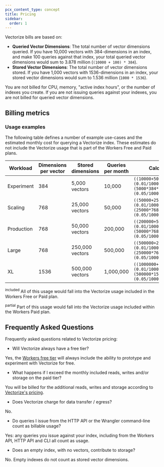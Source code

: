 ```yaml
---
pcx_content_type: concept
title: Pricing
sidebar:
  order: 1
---
```



<Render file="vectorize-ga" />

Vectorize bills are based on:

- **Queried Vector Dimensions**: The total number of vector dimensions queried. If you have 10,000 vectors with 384-dimensions in an index, and make 100 queries against that index, your total queried vector dimensions would sum to 3.878 million (`(10000 + 100) * 384`).
- **Stored Vector Dimensions**: The total number of vector dimensions stored. If you have 1,000 vectors with 1536-dimensions in an index, your stored vector dimensions would sum to 1.536 million (`1000 * 1536`).

You are not billed for CPU, memory, "active index hours", or the number of indexes you create. If you are not issuing queries against your indexes, you are not billed for queried vector dimensions.

## Billing metrics

<Render file="vectorize-pricing" />

### Usage examples

The following table defines a number of example use-cases and the estimated monthly cost for querying a Vectorize index. These estimates do not include the Vectorize usage that is part of the Workers Free and Paid plans.

| Workload   | Dimensions per vector | Stored dimensions | Queries per month | Calculation                                                               | Estimated total                |
| ---------- | --------------------- | ----------------- | ----------------- | ------------------------------------------------------------------------- | ------------------------------ |
| Experiment | 384                   | 5,000 vectors     | 10,000            | `((10000+5000)*384*(0.01/1000000))      + (5000*384*(0.05/100000000))`    | $0.06 / mo <sup>included</sup> |
| Scaling    | 768                   | 25,000 vectors    | 50,000            | `((50000+25000)*768*(0.01/1000000))     + (25000*768*(0.05/100000000))`   | $0.59 / mo <sup>partial</sup>  |
| Production | 768                   | 50,000 vectors    | 200,000           | `((200000+50000)*768*(0.01/1000000))    + (50000*768*(0.05/100000000))`   | $1.94 / mo                     |
| Large      | 768                   | 250,000 vectors   | 500,000           | `((500000+250000)*768*(0.01/1000000))   + (250000*768*(0.05/100000000))`  | $5.86 / mo                     |
| XL         | 1536                  | 500,000 vectors   | 1,000,000         | `((1000000+500000)*1536*(0.01/1000000)) + (500000*1536*(0.05/100000000))` | $23.42 / mo                    |

<sup>included</sup> All of this usage would fall into the Vectorize usage
included in the Workers Free or Paid plan.

<sup>partial</sup> Part of this usage would fall into the Vectorize usage
included within the Workers Paid plan.

## Frequently Asked Questions

Frequently asked questions related to Vectorize pricing:

- Will Vectorize always have a free tier?

Yes, the [Workers free tier](/workers/platform/pricing/#workers) will always include the ability to prototype and experiment with Vectorize for free.

- What happens if I exceed the monthly included reads, writes and/or storage on the paid tier?

You will be billed for the additional reads, writes and storage according to [Vectorize's pricing](#billing-metrics).

- Does Vectorize charge for data transfer / egress?

No.

- Do queries I issue from the HTTP API or the Wrangler command-line count as billable usage?

Yes: any queries you issue against your index, including from the Workers API, HTTP API and CLI all count as usage.

- Does an empty index, with no vectors, contribute to storage?

No. Empty indexes do not count as stored vector dimensions.

